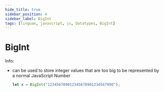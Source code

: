 ```yaml
---
hide_title: true
sidebar_position: 4
sidebar_label: BigInt
tags: [linguae, javascript, js, Datatypes, BigInt]
---
```


<CardChapter>

  # BigInt

<CardInfo>

Info:

- can be used to store integer values that are too big to be represented by a normal JavaScript Number

  ```javascript
  let x = BigInt("123456789012345678901234567890");
  ```

</CardInfo>

</CardChapter>
<br/>